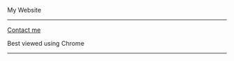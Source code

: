 <p id="sidebar-title">My Website</p>

----------

<a id="sidebar-contact-me" href="mailto:dnegrey@gmail.com"><span class="fa fa-envelope"></span>Contact me</a>

<p id="chrome-statement">Best viewed using <span id="chrome-C">C</span><span id="chrome-h">h</span><span id="chrome-r">r</span><span id="chrome-o">o</span><span id="chrome-m">m</span><span id="chrome-e">e</span><span id="chrome-icon" class="fa fa-chrome"></span></p>

----------
